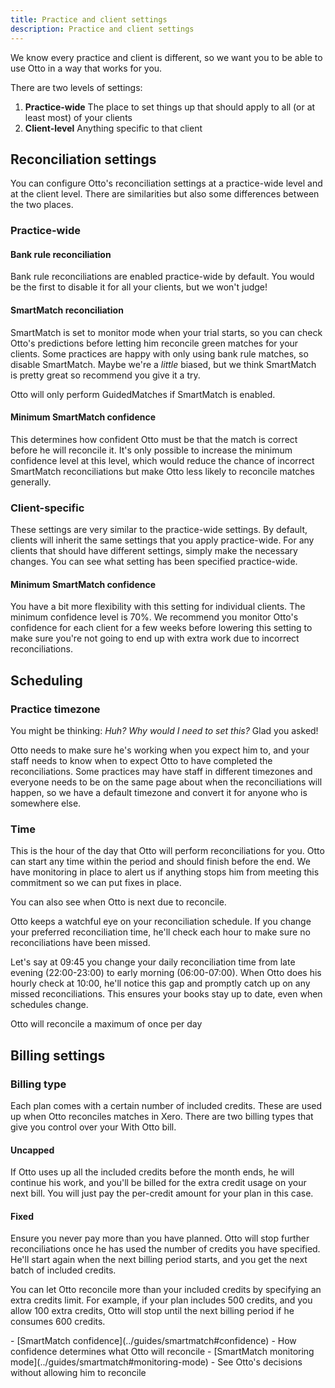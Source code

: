 ```yaml
---
title: Practice and client settings
description: Practice and client settings
---
```



We know every practice and client is different, so we want you to be able to use Otto in a way that works for you.

There are two levels of settings:

1. **Practice-wide** The place to set things up that should apply to all (or at least most) of your clients
2. **Client-level** Anything specific to that client

## Reconciliation settings

You can configure Otto's reconciliation settings at a practice-wide level and at the client level. There are similarities but also some differences between the two places.

### Practice-wide

<ClickableImage
  src={practiceReconciliationSettingsImage}
  alt="Screenshot of the reconciliation settings for a practice"
/>

#### Bank rule reconciliation

Bank rule reconciliations are enabled practice-wide by default. You would be the first to disable it for all your clients, but we won't judge!

#### SmartMatch reconciliation

SmartMatch is set to monitor mode when your trial starts, so you can check Otto's predictions before letting him reconcile green matches for your clients. Some practices are happy with only using bank rule matches, so disable SmartMatch. Maybe we're a _little_ biased, but we think SmartMatch is pretty great so recommend you give it a try.

<Aside type="caution">
  Otto will only perform GuidedMatches if SmartMatch is enabled.
</Aside>

#### Minimum SmartMatch confidence

This determines how confident Otto must be that the match is correct before he will reconcile it. It's only possible to increase the minimum confidence level at this level, which would reduce the chance of incorrect SmartMatch reconciliations but make Otto less likely to reconcile matches generally.

### Client-specific

<ClickableImage
  src={clientReconciliationSettingsImage}
  alt="Screenshot of the reconciliation settings for a client"
/>

These settings are very similar to the practice-wide settings. By default, clients will inherit the same settings that you apply practice-wide. For any clients that should have different settings, simply make the necessary changes. You can see what setting has been specified practice-wide.

#### Minimum SmartMatch confidence

You have a bit more flexibility with this setting for individual clients. The minimum confidence level is 70%. We recommend you monitor Otto's confidence for each client for a few weeks before lowering this setting to make sure you're not going to end up with extra work due to incorrect reconciliations.

## Scheduling

<ClickableImage
  src={schedulingSettingsImage}
  alt="Screenshot of the scheduling settings for a client"
/>

### Practice timezone

You might be thinking: _Huh? Why would I need to set this?_ Glad you asked!

Otto needs to make sure he's working when you expect him to, and your staff needs to know when to expect Otto to have completed the reconciliations. Some practices may have staff in different timezones and everyone needs to be on the same page about when the reconciliations will happen, so we have a default timezone and convert it for anyone who is somewhere else.

### Time

This is the hour of the day that Otto will perform reconciliations for you. Otto can start any time within the period and should finish before the end. We have monitoring in place to alert us if anything stops him from meeting this commitment so we can put fixes in place.

You can also see when Otto is next due to reconcile.

Otto keeps a watchful eye on your reconciliation schedule. If you change your preferred reconciliation time, he'll check each hour to make sure no reconciliations have been missed.

Let's say at 09:45 you change your daily reconciliation time from late evening (22:00-23:00) to early morning (06:00-07:00). When Otto does his hourly check at 10:00, he'll notice this gap and promptly catch up on any missed reconciliations. This ensures your books stay up to date, even when schedules change.

<Aside type="caution" title="Please note">
  Otto will reconcile a maximum of once per day
</Aside>

## Billing settings

### Billing type

Each plan comes with a certain number of included credits. These are used up when Otto reconciles matches in Xero. There are two billing types that give you control over your With Otto bill.

#### Uncapped

If Otto uses up all the included credits before the month ends, he will continue his work, and you'll be billed for the extra credit usage on your next bill. You will just pay the per-credit amount for your plan in this case.

#### Fixed

Ensure you never pay more than you have planned. Otto will stop further reconciliations once he has used the number of credits you have specified. He'll start again when the next billing period starts, and you get the next batch of included credits.

You can let Otto reconcile more than your included credits by specifying an extra credits limit. For example, if your plan includes 500 credits, and you allow 100 extra credits, Otto will stop until the next billing period if he consumes 600 credits.

<Aside type="tip" title="Related pages">
  - [SmartMatch confidence](../guides/smartmatch#confidence) - How confidence
  determines what Otto will reconcile - [SmartMatch monitoring
  mode](../guides/smartmatch#monitoring-mode) - See Otto's decisions without
  allowing him to reconcile
</Aside>
